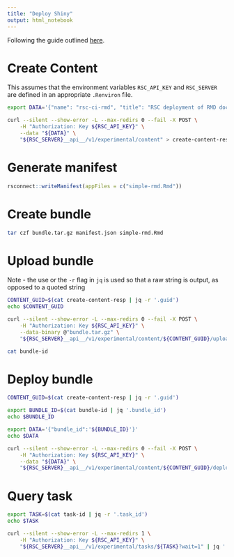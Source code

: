 ```yaml
---
title: "Deploy Shiny"
output: html_notebook
---
```


Following the guide outlined [here](https://docs.rstudio.com/connect/user/cookbook.html#cookbook-deploying).

# Create Content
This assumes that the environment variables `RSC_API_KEY` and `RSC_SERVER` are
defined in an appropriate `.Renviron` file.

```bash
export DATA='{"name": "rsc-ci-rmd", "title": "RSC deployment of RMD document via CI"}'

curl --silent --show-error -L --max-redirs 0 --fail -X POST \
    -H "Authorization: Key ${RSC_API_KEY}" \
    --data "${DATA}" \
    "${RSC_SERVER}__api__/v1/experimental/content" > create-content-resp
```

# Generate manifest
```r
rsconnect::writeManifest(appFiles = c("simple-rmd.Rmd"))
```

# Create bundle
```bash
tar czf bundle.tar.gz manifest.json simple-rmd.Rmd
```

# Upload bundle
Note - the use or the `-r` flag in `jq` is used so that a raw string is output,
as opposed to a quoted string

```bash
CONTENT_GUID=$(cat create-content-resp | jq -r '.guid')
echo $CONTENT_GUID

curl --silent --show-error -L --max-redirs 0 --fail -X POST \
    -H "Authorization: Key ${RSC_API_KEY}" \
    --data-binary @"bundle.tar.gz" \
    "${RSC_SERVER}__api__/v1/experimental/content/${CONTENT_GUID}/upload" > bundle-id
```

```bash
cat bundle-id
```


# Deploy bundle

```bash
CONTENT_GUID=$(cat create-content-resp | jq -r '.guid')

export BUNDLE_ID=$(cat bundle-id | jq '.bundle_id')
echo $BUNDLE_ID

export DATA='{"bundle_id":'${BUNDLE_ID}'}'
echo $DATA

curl --silent --show-error -L --max-redirs 0 --fail -X POST \
    -H "Authorization: Key ${RSC_API_KEY}" \
    --data "${DATA}" \
    "${RSC_SERVER}__api__/v1/experimental/content/${CONTENT_GUID}/deploy" > task-id
```

# Query task

```bash
export TASK=$(cat task-id | jq -r '.task_id')
echo $TASK

curl --silent --show-error -L --max-redirs 1 \
    -H "Authorization: Key ${RSC_API_KEY}" \
    "${RSC_SERVER}__api__/v1/experimental/tasks/${TASK}?wait=1" | jq '.'
```

